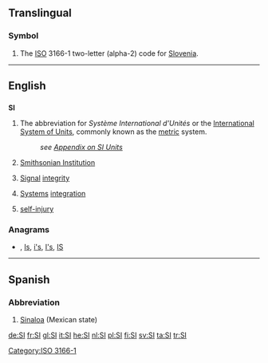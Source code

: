 {{also|Appendix:Variations of “si”}}
==Translingual==
===Symbol===
{{infl|mul|symbol}}
# The [[ISO]] 3166-1 two-letter (alpha-2) code for [[Slovenia]].

[[Category:ISO 3166-1]]
----
==English==
{{wikipedia}}

==={{initialism}}===
'''SI'''

# The abbreviation for ''Système International d'Unités'' or the [[International System of Units]], commonly known as the [[metric]] system.
#: ''see [[Appendix:SI_units|Appendix on SI Units]]''
# [[w:Smithsonian Institution|Smithsonian Institution]]
# {{electronics}} [[signal|Signal]] [[integrity]]
# {{technology}} [[system|Systems]] [[integration]]
# [[self-injury]]

===Anagrams===
* {{alphagram|[[is#English|is]]}} , [[Is#English|Is]], [[i's#English|i's]], [[I's#English|I's]], [[IS#English|IS]]


----

==Spanish==

===Abbreviation===
{{infl|es|abbreviation}}

# [[Sinaloa]] (Mexican state)

[[de:SI]]
[[fr:SI]]
[[gl:SI]]
[[it:SI]]
[[he:SI]]
[[nl:SI]]
[[pl:SI]]
[[fi:SI]]
[[sv:SI]]
[[ta:SI]]
[[tr:SI]]
